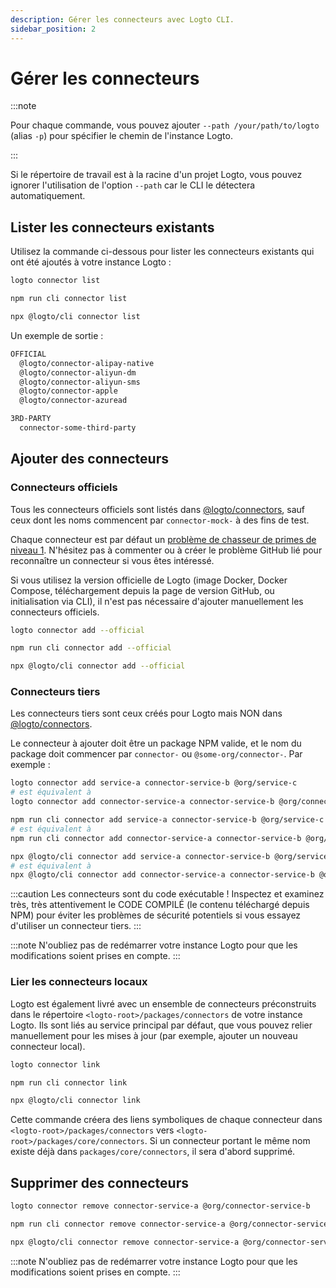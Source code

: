 ```yaml
---
description: Gérer les connecteurs avec Logto CLI.
sidebar_position: 2
---
```



# Gérer les connecteurs

:::note

Pour chaque commande, vous pouvez ajouter `--path /your/path/to/logto` (alias `-p`) pour spécifier le chemin de l'instance Logto.

:::

Si le répertoire de travail est à la racine d'un projet Logto, vous pouvez ignorer l'utilisation de l'option `--path` car le CLI le détectera automatiquement.

## Lister les connecteurs existants

Utilisez la commande ci-dessous pour lister les connecteurs existants qui ont été ajoutés à votre instance Logto :

<Tabs groupId="cmd">

  <TabItem value="cli" label="CLI">

```bash
logto connector list
```

  </TabItem>
  <TabItem value="local" label="Local">

```bash
npm run cli connector list
```

  </TabItem>
  
  <TabItem value="npx" label="npx">

```bash
npx @logto/cli connector list
```

  </TabItem>

</Tabs>

Un exemple de sortie :

```bash
OFFICIAL
  @logto/connector-alipay-native
  @logto/connector-aliyun-dm
  @logto/connector-aliyun-sms
  @logto/connector-apple
  @logto/connector-azuread

3RD-PARTY
  connector-some-third-party
```

## Ajouter des connecteurs

### Connecteurs officiels

Tous les connecteurs officiels sont listés dans [@logto/connectors](https://github.com/logto-io/logto/tree/master/packages/connectors), sauf ceux dont les noms commencent par `connector-mock-` à des fins de test.

<Admonition type="tip" title="Appel aux contributeurs !">

Chaque connecteur est par défaut un [problème de chasseur de primes de niveau 1](https://github.com/logto-io/logto/issues/1861). N'hésitez pas à commenter ou à créer le problème GitHub lié pour reconnaître un connecteur si vous êtes intéressé.

</Admonition>

Si vous utilisez la version officielle de Logto (image Docker, Docker Compose, téléchargement depuis la page de version GitHub, ou initialisation via CLI), il n'est pas nécessaire d'ajouter manuellement les connecteurs officiels.

<Tabs groupId="cmd">

  <TabItem value="cli" label="CLI">

```bash
logto connector add --official
```

  </TabItem>
  <TabItem value="local" label="Local">

```bash
npm run cli connector add --official
```

  </TabItem>
  <TabItem value="npx" label="npx">

```bash
npx @logto/cli connector add --official
```

  </TabItem>

</Tabs>

### Connecteurs tiers

Les connecteurs tiers sont ceux créés pour Logto mais NON dans [@logto/connectors](https://github.com/logto-io/logto/tree/master/packages/connectors).

Le connecteur à ajouter doit être un package NPM valide, et le nom du package doit commencer par `connector-` ou `@some-org/connector-`. Par exemple :

<Tabs groupId="cmd">

  <TabItem value="cli" label="CLI">

```bash
logto connector add service-a connector-service-b @org/service-c
# est équivalent à
logto connector add connector-service-a connector-service-b @org/connector-service-c
```

  </TabItem>
  <TabItem value="local" label="Local">

```bash
npm run cli connector add service-a connector-service-b @org/service-c
# est équivalent à
npm run cli connector add connector-service-a connector-service-b @org/connector-service-c
```

  </TabItem>
  <TabItem value="npx" label="npx">

```bash
npx @logto/cli connector add service-a connector-service-b @org/service-c
# est équivalent à
npx @logto/cli connector add connector-service-a connector-service-b @org/connector-service-c
```

  </TabItem>

</Tabs>

:::caution
Les connecteurs sont du code exécutable ! Inspectez et examinez très, très attentivement le CODE COMPILÉ (le contenu téléchargé depuis NPM) pour éviter les problèmes de sécurité potentiels si vous essayez d'utiliser un connecteur tiers.
:::

:::note
N'oubliez pas de redémarrer votre instance Logto pour que les modifications soient prises en compte.
:::

### Lier les connecteurs locaux

Logto est également livré avec un ensemble de connecteurs préconstruits dans le répertoire `<logto-root>/packages/connectors` de votre instance Logto. Ils sont liés au service principal par défaut, que vous pouvez relier manuellement pour les mises à jour (par exemple, ajouter un nouveau connecteur local).

<Tabs groupId="cmd">

  <TabItem value="cli" label="CLI">

```bash
logto connector link
```

  </TabItem>
  <TabItem value="local" label="Local">

```bash
npm run cli connector link
```

  </TabItem>
  <TabItem value="npx" label="npx">

```bash
npx @logto/cli connector link
```

  </TabItem>

</Tabs>

Cette commande créera des liens symboliques de chaque connecteur dans `<logto-root>/packages/connectors` vers `<logto-root>/packages/core/connectors`. Si un connecteur portant le même nom existe déjà dans `packages/core/connectors`, il sera d'abord supprimé.

## Supprimer des connecteurs

<Tabs groupId="cmd">

  <TabItem value="cli" label="CLI">

```bash
logto connector remove connector-service-a @org/connector-service-b
```

  </TabItem>
  <TabItem value="local" label="Local">

```bash
npm run cli connector remove connector-service-a @org/connector-service-b
```

  </TabItem>
  <TabItem value="npx" label="npx">

```bash
npx @logto/cli connector remove connector-service-a @org/connector-service-b
```

  </TabItem>

</Tabs>

:::note
N'oubliez pas de redémarrer votre instance Logto pour que les modifications soient prises en compte.
:::
